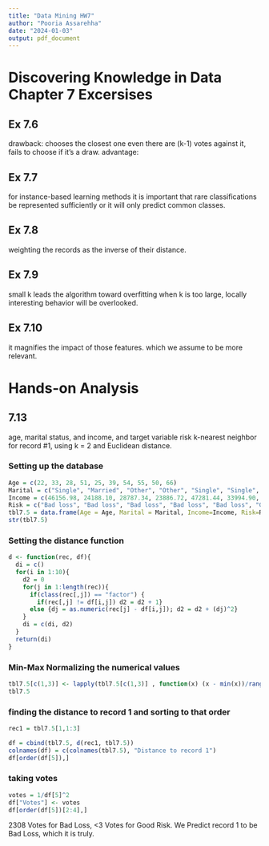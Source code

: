 ```yaml
---
title: "Data Mining HW7"
author: "Pooria Assarehha"
date: "2024-01-03"
output: pdf_document
---
```


# Discovering Knowledge in Data Chapter 7 Excersises

## Ex 7.6
drawback: chooses the closest one even there are (k-1) votes against it, fails to choose if it's a draw.
advantage: 

## Ex 7.7

for instance-based learning methods it is important that rare classifications be represented sufficiently or it will only predict common classes.

## Ex 7.8

weighting the records as the inverse of their distance.

## Ex 7.9

small k leads the algorithm toward
overfitting
when k is too large, locally interesting behavior will be
overlooked.

## Ex 7.10

it magnifies the impact of those features. which we assume to be more relevant.

# Hands-on Analysis

## 7.13

age, marital status, and income, and target
variable risk
k-nearest neighbor for record #1, using k = 2 and Euclidean distance.

### Setting up the database

```r
Age = c(22, 33, 28, 51, 25, 39, 54, 55, 50, 66)
Marital = c("Single", "Married", "Other", "Other", "Single", "Single", "Single", "Married", "Married", "Married")
Income = c(46156.98, 24188.10, 28787.34, 23886.72, 47281.44, 33994.90, 28716.50, 49186.75, 46726.50, 36120.34)
Risk = c("Bad loss", "Bad loss", "Bad loss", "Bad loss", "Bad loss", "Good risk", "Good risk", "Good risk", "Good risk", "Good risk")
tbl7.5 = data.frame(Age = Age, Marital = Marital, Income=Income, Risk=Risk, stringsAsFactors = TRUE)
str(tbl7.5)
```

### Setting the distance function

```r
d <- function(rec, df){
  di = c()
  for(i in 1:10){
    d2 = 0
    for(j in 1:length(rec)){
      if(class(rec[,j]) == "factor") {
        if(rec[,j] != df[i,j]) d2 = d2 + 1}
      else {dj = as.numeric(rec[j] - df[i,j]); d2 = d2 + (dj)^2}
    }
    di = c(di, d2)
  }
  return(di)
}
```

### Min-Max Normalizing the numerical values

```r
tbl7.5[c(1,3)] <- lapply(tbl7.5[c(1,3)] , function(x) (x - min(x))/range(x) )
tbl7.5
```

### finding the distance to record 1 and sorting to that order

```r
rec1 = tbl7.5[1,1:3]

df = cbind(tbl7.5, d(rec1, tbl7.5))
colnames(df) = c(colnames(tbl7.5), "Distance to record 1")
df[order(df[5]),]
```

### taking votes

```r
votes = 1/df[5]^2
df["Votes"] <- votes
df[order(df[5])[2:4],]
```

2308 Votes for Bad Loss, <3 Votes for Good Risk. We Predict record 1 to be Bad Loss, which it is truly.
